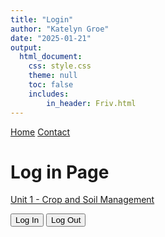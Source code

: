 ```yaml
---
title: "Login"
author: "Katelyn Groe"
date: "2025-01-21"
output:
  html_document:
    css: style.css
    theme: null
    toc: false
    includes: 
        in_header: Friv.html
---
```


<script src="https://identity.netlify.com/v1/netlify-identity-widget.js"></script>


<nav>
  <a href="index.html">Home</a>
  <a href="contact.html">Contact</a>
</nav>

# Log in Page

[Unit 1 - Crop and Soil Management](Modules.html)



<script>
    netlifyIdentity.on("init", user => {
        if (user) {
            document.getElementById("user-info").innerText = "Hello, " + user.email;
        }
    });

    netlifyIdentity.on("login", user => {
        document.getElementById("user-info").innerText = "Hello, " + user.email;
    });

    netlifyIdentity.on("logout", () => {
        document.getElementById("user-info").innerText = "";
    });
</script>


<button onclick="netlifyIdentity.open()">Log In</button>
<button onclick="netlifyIdentity.logout()">Log Out</button>
<p id="user-info"></p>